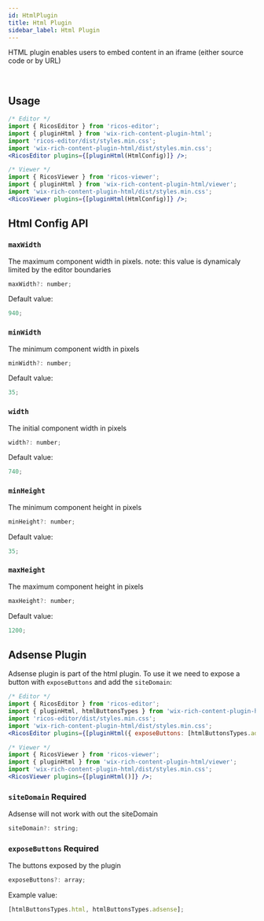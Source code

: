 ```yaml
---
id: HtmlPlugin
title: Html Plugin
sidebar_label: Html Plugin
---
```



HTML plugin enables users to embed content in an iframe (either source code or by URL)

<div className="card">
  <RicosEditorWithMobile
    content={createContent('Add an Html')}
    placeholder={'Type here!'}
    plugins={[pluginHtml()]}
  />
</div>
<br />

## Usage

```jsx
/* Editor */
import { RicosEditor } from 'ricos-editor';
import { pluginHtml } from 'wix-rich-content-plugin-html';
import 'ricos-editor/dist/styles.min.css';
import 'wix-rich-content-plugin-html/dist/styles.min.css';
<RicosEditor plugins={[pluginHtml(HtmlConfig)]} />;

/* Viewer */
import { RicosViewer } from 'ricos-viewer';
import { pluginHtml } from 'wix-rich-content-plugin-html/viewer';
import 'wix-rich-content-plugin-html/dist/styles.min.css';
<RicosViewer plugins={[pluginHtml(HtmlConfig)]} />;
```

## Html Config API

### `maxWidth`

The maximum component width in pixels. note: this value is dynamicaly limited by the editor boundaries

```jsx
maxWidth?: number;
```

Default value:

```jsx
940;
```

### `minWidth`

The minimum component width in pixels

```jsx
minWidth?: number;
```

Default value:

```jsx
35;
```

### `width`

The initial component width in pixels

```jsx
width?: number;
```

Default value:

```jsx
740;
```

### `minHeight`

The minimum component height in pixels

```jsx
minHeight?: number;
```

Default value:

```jsx
35;
```

### `maxHeight`

The maximum component height in pixels

```jsx
maxHeight?: number;
```

Default value:

```jsx
1200;
```

## Adsense Plugin

Adsense plugin is part of the html plugin. To use it we need to expose a button with `exposeButtons` and add the `siteDomain`:

<div className="card">
  <RicosEditorWithMobile
    content={createContent('Add adsense')}
    placeholder={'Type here!'}
    plugins={[pluginHtml({ exposeButtons: ['adsense'], siteDomain: 'https://www.wix.com' })]}
  />
</div>

```jsx
/* Editor */
import { RicosEditor } from 'ricos-editor';
import { pluginHtml, htmlButtonsTypes } from 'wix-rich-content-plugin-html';
import 'ricos-editor/dist/styles.min.css';
import 'wix-rich-content-plugin-html/dist/styles.min.css';
<RicosEditor plugins={[pluginHtml({ exposeButtons: [htmlButtonsTypes.adsense], , siteDomain: 'https://dana.wixsite.com/mysite' })]} />;

/* Viewer */
import { RicosViewer } from 'ricos-viewer';
import { pluginHtml } from 'wix-rich-content-plugin-html/viewer';
import 'wix-rich-content-plugin-html/dist/styles.min.css';
<RicosViewer plugins={[pluginHtml()]} />;
```

### `siteDomain` **Required**

Adsense will not work with out the siteDomain

```jsx
siteDomain?: string;
```

### `exposeButtons` **Required**

The buttons exposed by the plugin

```jsx
exposeButtons?: array;
```

Example value:

```jsx
[htmlButtonsTypes.html, htmlButtonsTypes.adsense];
```

<br />

